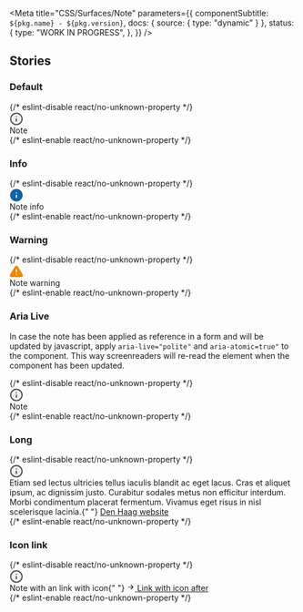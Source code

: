 

<Meta
  title="CSS/Surfaces/Note"
  parameters={{
    componentSubtitle: `${pkg.name} - ${pkg.version}`,
    docs: { source: { type: "dynamic" } },
    status: {
      type: "WORK IN PROGRESS",
    },
  }}
/>

<Description markdown={readme} />

## Stories

### Default

<Canvas>
  {/* eslint-disable react/no-unknown-property */}
  <Story name="Default">
    <div class="denhaag-note" role="note">
      <svg
        aria-label="Note:"
        role="img"
        class="denhaag-note__icon"
        width="24"
        height="24"
        viewBox="0 0 24 24"
        fill="none"
        xmlns="http://www.w3.org/2000/svg"
      >
        <path
          d="M12 22.5C17.5228 22.5 22 18.0228 22 12.5C22 6.97715 17.5228 2.5 12 2.5C6.47715 2.5 2 6.97715 2 12.5C2 18.0228 6.47715 22.5 12 22.5Z"
          fill="#F1F1F1"
          stroke="#4B4B4B"
          stroke-width="2"
          stroke-linecap="round"
          stroke-linejoin="round"
        />
        <path
          fill="#4B4B4B"
          stroke="#4B4B4B"
          stroke-width="2"
          stroke-linecap="round"
          stroke-linejoin="round"
          d="M12 16.5V12.5"
        />
        <path
          fill="#4B4B4B"
          stroke="#4B4B4B"
          stroke-width="2"
          stroke-linecap="round"
          stroke-linejoin="round"
          d="M12 8.5H12.01"
        />
      </svg>
      <div>Note</div>
    </div>
  </Story>
  {/* eslint-enable react/no-unknown-property */}
</Canvas>

### Info

<Canvas>
  {/* eslint-disable react/no-unknown-property */}
  <Story name="Info">
    <div class="denhaag-note denhaag-note--info" role="note">
      <svg
        aria-label="Info:"
        role="img"
        class="denhaag-note__icon"
        width="24"
        height="24"
        viewBox="0 0 24 24"
        fill="none"
        xmlns="http://www.w3.org/2000/svg"
      >
        <path
          d="M12 22.5C17.5228 22.5 22 18.0228 22 12.5C22 6.97715 17.5228 2.5 12 2.5C6.47715 2.5 2 6.97715 2 12.5C2 18.0228 6.47715 22.5 12 22.5Z"
          fill="#1261A3"
          stroke="#1261A3"
          stroke-width="2"
          stroke-linecap="round"
          stroke-linejoin="round"
        />
        <path
          fill="#fff"
          stroke="#fff"
          stroke-width="2"
          stroke-linecap="round"
          stroke-linejoin="round"
          d="M12 16.5V12.5"
        />
        <path
          fill="#fff"
          stroke="#fff"
          stroke-width="2"
          stroke-linecap="round"
          stroke-linejoin="round"
          d="M12 8.5H12.01"
        />
      </svg>
      <div>Note info</div>
    </div>
  </Story>
  {/* eslint-enable react/no-unknown-property */}
</Canvas>

### Warning

<Canvas>
  {/* eslint-disable react/no-unknown-property */}
  <Story name="Warning">
    <div class="denhaag-note denhaag-note--warning" role="note">
      <svg
        aria-label="Warning:"
        role="img"
        class="denhaag-note__icon"
        width="24"
        height="24"
        viewBox="0 0 24 24"
        fill="none"
        xmlns="http://www.w3.org/2000/svg"
      >
        <path
          fill="#F18700"
          stroke="#F18700"
          stroke-width="2"
          stroke-linecap="round"
          stroke-linejoin="round"
          d="M10.2898 4.35923L1.81978 18.4992C1.64514 18.8017 1.55274 19.1445 1.55177 19.4937C1.55079 19.843 1.64127 20.1864 1.8142 20.4898C1.98714 20.7931 2.2365 21.046 2.53748 21.2231C2.83847 21.4002 3.18058 21.4954 3.52978 21.4992H20.4698C20.819 21.4954 21.1611 21.4002 21.4621 21.2231C21.7631 21.046 22.0124 20.7931 22.1854 20.4898C22.3583 20.1864 22.4488 19.843 22.4478 19.4937C22.4468 19.1445 22.3544 18.8017 22.1798 18.4992L13.7098 4.35923C13.5315 4.06533 13.2805 3.82235 12.981 3.65371C12.6814 3.48508 12.3435 3.39648 11.9998 3.39648C11.656 3.39648 11.3181 3.48508 11.0186 3.65371C10.7191 3.82235 10.468 4.06533 10.2898 4.35923Z"
        />
        <path
          fill="#fff"
          stroke="#fff"
          stroke-width="2"
          stroke-linecap="round"
          stroke-linejoin="round"
          d="M12 17.5H12.01"
        />
        <path
          fill="#fff"
          stroke="#fff"
          stroke-width="2"
          stroke-linecap="round"
          stroke-linejoin="round"
          d="M12 9.5V13.5"
        />
      </svg>
      <div>Note warning</div>
    </div>
  </Story>
  {/* eslint-enable react/no-unknown-property */}
</Canvas>

### Aria Live

In case the note has been applied as reference in a form and will be updated by javascript, apply `aria-live="polite"` and `aria-atomic=true"` to the component.
This way screenreaders will re-read the element when the component has been updated.

<Canvas>
  {/* eslint-disable react/no-unknown-property */}
  <Story name="Aria Live">
    <div class="denhaag-note" role="note" aria-atomic="true" aria-live="polite">
      <svg
        aria-label="Note:"
        role="img"
        class="denhaag-note__icon"
        width="24"
        height="24"
        viewBox="0 0 24 24"
        fill="none"
        xmlns="http://www.w3.org/2000/svg"
      >
        <path
          d="M12 22.5C17.5228 22.5 22 18.0228 22 12.5C22 6.97715 17.5228 2.5 12 2.5C6.47715 2.5 2 6.97715 2 12.5C2 18.0228 6.47715 22.5 12 22.5Z"
          fill="#F1F1F1"
          stroke="#4B4B4B"
          stroke-width="2"
          stroke-linecap="round"
          stroke-linejoin="round"
        />
        <path
          fill="#4B4B4B"
          stroke="#4B4B4B"
          stroke-width="2"
          stroke-linecap="round"
          stroke-linejoin="round"
          d="M12 16.5V12.5"
        />
        <path
          fill="#4B4B4B"
          stroke="#4B4B4B"
          stroke-width="2"
          stroke-linecap="round"
          stroke-linejoin="round"
          d="M12 8.5H12.01"
        />
      </svg>
      <div>Note</div>
    </div>
  </Story>
  {/* eslint-enable react/no-unknown-property */}
</Canvas>

### Long

<Canvas>
  {/* eslint-disable react/no-unknown-property */}
  <Story name="Long">
    <div class="denhaag-note" role="note">
      <svg
        aria-label="Note:"
        role="img"
        class="denhaag-note__icon"
        width="24"
        height="24"
        viewBox="0 0 24 24"
        fill="none"
        xmlns="http://www.w3.org/2000/svg"
      >
        <path
          d="M12 22.5C17.5228 22.5 22 18.0228 22 12.5C22 6.97715 17.5228 2.5 12 2.5C6.47715 2.5 2 6.97715 2 12.5C2 18.0228 6.47715 22.5 12 22.5Z"
          fill="#F1F1F1"
          stroke="#4B4B4B"
          stroke-width="2"
          stroke-linecap="round"
          stroke-linejoin="round"
        />
        <path
          fill="#4B4B4B"
          stroke="#4B4B4B"
          stroke-width="2"
          stroke-linecap="round"
          stroke-linejoin="round"
          d="M12 16.5V12.5"
        />
        <path
          fill="#4B4B4B"
          stroke="#4B4B4B"
          stroke-width="2"
          stroke-linecap="round"
          stroke-linejoin="round"
          d="M12 8.5H12.01"
        />
      </svg>
      <div>
        Etiam sed lectus ultricies tellus iaculis blandit ac eget lacus. Cras et aliquet ipsum, ac dignissim justo.
        Curabitur sodales metus non efficitur interdum. Morbi condimentum placerat fermentum. Vivamus eget risus in nisl
        scelerisque lacinia.{" "}
        <a href="https://denhaag.nl" class="denhaag-link">
          <span>Den Haag website</span>
        </a>
      </div>
    </div>
  </Story>
  {/* eslint-enable react/no-unknown-property */}
</Canvas>

### Icon link

<Canvas>
  {/* eslint-disable react/no-unknown-property */}
  <Story name="Icon link">
    <div class="denhaag-note" role="note" aria-atomic="true" aria-live="polite">
      <svg
        aria-label="Note:"
        role="img"
        class="denhaag-note__icon"
        width="24"
        height="24"
        viewBox="0 0 24 24"
        fill="none"
        xmlns="http://www.w3.org/2000/svg"
      >
        <path
          d="M12 22.5C17.5228 22.5 22 18.0228 22 12.5C22 6.97715 17.5228 2.5 12 2.5C6.47715 2.5 2 6.97715 2 12.5C2 18.0228 6.47715 22.5 12 22.5Z"
          fill="#F1F1F1"
          stroke="#4B4B4B"
          stroke-width="2"
          stroke-linecap="round"
          stroke-linejoin="round"
        />
        <path
          fill="#4B4B4B"
          stroke="#4B4B4B"
          stroke-width="2"
          stroke-linecap="round"
          stroke-linejoin="round"
          d="M12 16.5V12.5"
        />
        <path
          fill="#4B4B4B"
          stroke="#4B4B4B"
          stroke-width="2"
          stroke-linecap="round"
          stroke-linejoin="round"
          d="M12 8.5H12.01"
        />
      </svg>
      <div>
        Note with an link with icon{" "}
        <a href="#example-link" tabindex="0" class="denhaag-link denhaag-link--with-icon denhaag-link--with-icon-end">
          <span class="denhaag-link__icon">
            <svg
              width="1em"
              height="1em"
              viewBox="0 0 24 24"
              fill="none"
              xmlns="http://www.w3.org/2000/svg"
              class="denhaag-icon"
              focusable="false"
              aria-hidden="true"
              shape-rendering="auto"
            >
              <path
                d="M12.293 5.293a1 1 0 011.414 0l6 6a1 1 0 010 1.414l-6 6a1 1 0 01-1.414-1.414L16.586 13H5a1 1 0 110-2h11.586l-4.293-4.293a1 1 0 010-1.414z"
                fill="currentColor"
              ></path>
            </svg>
          </span>
          <span>Link with icon after</span>
        </a>
      </div>
    </div>
  </Story>
  {/* eslint-enable react/no-unknown-property */}
</Canvas>
